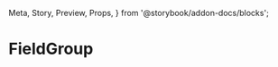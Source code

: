   Meta,
  Story,
  Preview,
  Props,
} from '@storybook/addon-docs/blocks';

<Meta
  title="Forms/Presets/FieldGroup"
  component={FieldGroup}
/>

# FieldGroup

<Preview>
  <Story name="Types">
    <LocationDebugger />
    <Form>
      <FieldGroup label="Custom label">
        <Field name="test" xl={12} lg={12} />
      </FieldGroup>
    </Form>
  </Story>
</Preview>
